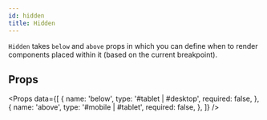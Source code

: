 ```yaml
---
id: hidden
title: Hidden
---
```



`Hidden` takes `below` and `above` props in which you can define when to render components placed within it (based on the current breakpoint).

## Props

<Props
  data={[
    {
      name: 'below',
      type: '#tablet | #desktop',
      required: false,
    },
    {
      name: 'above',
      type: '#mobile | #tablet',
      required: false,
    },
  ]}
/>
